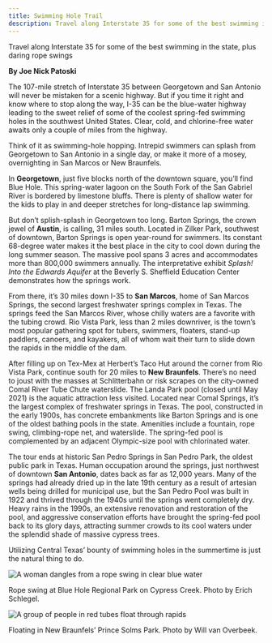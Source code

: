 ```yaml
---
title: Swimming Hole Trail
description: Travel along Interstate 35 for some of the best swimming in the state, plus daring rope swings
---
```


<PageDescription>

Travel along Interstate 35 for some of the best swimming in the state, plus daring rope swings

</PageDescription>

**By Joe Nick Patoski**

<Row>
<Column colSm={12} colMd={4} colLg={6}>

The 107-mile stretch of Interstate 35 between Georgetown and San Antonio will never be mistaken for a scenic highway. But if you time it right and know where to stop along the way, I-35 can be the blue-water highway leading to the sweet relief of some of the coolest spring-fed swimming holes in the southwest United States. Clear, cold, and chlorine-free water awaits only a couple of miles from the highway.

Think of it as swimming-hole hopping. Intrepid swimmers can splash from Georgetown to San Antonio in a single day, or make it more of a mosey, overnighting in San Marcos or New Braunfels.

In **Georgetown**, just five blocks north of the downtown square, you’ll find Blue Hole. This spring-water lagoon on the South Fork of the San Gabriel River is bordered by limestone bluffs. There is plenty of shallow water for the kids to play in and deeper stretches for long-distance lap swimming.

But don’t splish-splash in Georgetown too long. Barton Springs, the crown jewel of **Austin**, is calling, 31 miles south. Located in Zilker Park, southwest of downtown, Barton Springs is open year-round for swimmers. Its constant 68-degree water makes it the best place in the city to cool down during the long summer season. The massive pool spans 3 acres and accommodates more than 800,000 swimmers annually. The interpretative exhibit _Splash! Into the Edwards Aquifer_ at the Beverly S. Sheffield Education Center demonstrates how the springs work.

From there, it’s 30 miles down I-35 to **San Marcos**, home of San Marcos Springs, the second largest freshwater springs complex in Texas. The springs feed the San Marcos River, whose chilly waters are a favorite with the tubing crowd. Rio Vista Park, less than 2 miles downriver, is the town’s most popular gathering spot for tubers, swimmers, floaters, stand-up paddlers, canoers, and kayakers, all of whom wait their turn to slide down the rapids in the middle of the dam.

After filling up on Tex-Mex at Herbert’s Taco Hut around the corner from Rio Vista Park, continue south for 20 miles to **New Braunfels**. There’s no need to joust with the masses at Schlitterbahn or risk scrapes on the city-owned Comal River Tube Chute waterslide. The Landa Park pool (closed until May 2021) is the aquatic attraction less visited. Located near Comal Springs, it’s the largest complex of freshwater springs in Texas. The pool, constructed in the early 1900s, has concrete embankments like Barton Springs and is one of the oldest bathing pools in the state. Amenities include a fountain, rope swing, climbing-rope net, and waterslide. The spring-fed pool is complemented by an adjacent Olympic-size pool with chlorinated water.

The tour ends at historic San Pedro Springs in San Pedro Park, the oldest public park in Texas. Human occupation around the springs, just northwest of downtown **San Antonio**, dates back as far as 12,000 years. Many of the springs had already dried up in the late 19th century as a result of artesian wells being drilled for municipal use, but the San Pedro Pool was built in 1922 and thrived through the 1940s until the springs went completely dry. Heavy rains in the 1990s, an extensive renovation and restoration of the pool, and aggressive conservation efforts have brought the spring-fed pool back to its glory days, attracting summer crowds to its cool waters under the splendid shade of massive cypress trees.

Utilizing Central Texas’ bounty of swimming holes in the summertime is just the natural thing to do.

</Column>

<Column colSm={12} colMd={4} colLg={6}>

![A woman dangles from a rope swing in clear blue water](images/rope-swing-blue-hole.jpg)
<Caption>Rope swing at Blue Hole Regional Park on Cypress Creek. Photo by Erich Schlegel.</Caption>

![A group of people in red tubes float through rapids](images/floating-new-braunfels.jpg)
<Caption>Floating in New Braunfels’ Prince Solms Park. Photo by Will van Overbeek.</Caption>

</Column>

</Row>